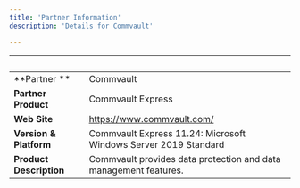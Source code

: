 ```yaml
---
title: 'Partner Information'
description: 'Details for Commvault'

---
```

| &nbsp;     | &nbsp; |
| ----------- | ----------- |
| **Partner **      | Commvault       |
| **Partner Product**   |  Commvault Express       |
| **Web Site**      |    https://www.commvault.com/   |
| **Version & Platform**   |  Commvault Express 11.24: Microsoft Windows Server 2019 Standard      |
| **Product Description**      |  Commvault provides data protection and data management features.     |
